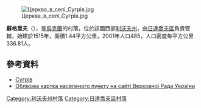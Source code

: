 [[Image:Церква_в_селі_Сугрів.jpg|right]]

{{coord|49|22|17|N|24|22|10|E|scale:100000|display=title}}

'''蘇格里夫'''（{{lang-uk|Сугрів}}），是[[烏克蘭|烏克蘭]]的村落，位於該國西部[[利沃夫州|利沃夫州]]，由[[日達喬夫區|日達喬夫區]]負責管轄，始建於1515年，面積1.44平方公里，2001年人口485，人口密度每平方公里336.81人。

==參考資料==
* [http://gska2.rada.gov.ua/pls/z7502/A005?rdat1=05.02.2009&rf7571=19576 Сугрів]{{Dead link|date=2018年6月 |bot=InternetArchiveBot |fix-attempted=no }}
* [http://gska2.rada.gov.ua/pls/z7502/A005?rdat1=05.09.2007&rf7571=19576 Облікова картка населеного пункту на сайті Верховної Ради України]{{Dead link|date=2018年6月 |bot=InternetArchiveBot |fix-attempted=no }}

{{DEFAULTSORT:Сугрів}}
[[Category:利沃夫州村落|Category:利沃夫州村落]]
[[Category:日達喬夫區村落|Category:日達喬夫區村落]]


{{Lviv-geo-stub}}